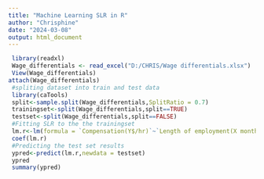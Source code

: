 ---
title: "Machine Learning SLR in R"
author: "Chrisphine"
date: "2024-03-08"
output: html_document
---

```{r}
 library(readxl)
 Wage_differentials <- read_excel("D:/CHRIS/Wage differentials.xlsx") 
 View(Wage_differentials)
attach(Wage_differentials)
 #spliting dataset into train and test data 
 library(caTools)
 split<-sample.split(Wage_differentials,SplitRatio = 0.7)
 trainingset<-split(Wage_differentials,split==TRUE)
 testset<-split(Wage_differentials,split==FALSE)
 #Fitting SLR to the the trainingset
 lm.r<-lm(formula = `Compensation(Y$/hr)`~`Length of employment(X months)`,data = trainingset)
 coef(lm.r)
 #Predicting the test set results
 ypred<-predict(lm.r,newdata = testset)
 ypred
 summary(ypred)
```

